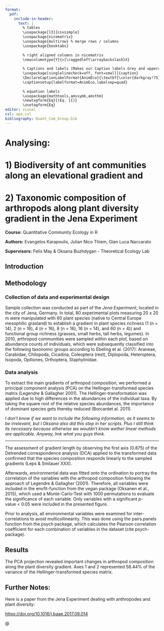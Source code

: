 ```yaml
---
format: 
  pdf:
    include-in-header:
      text: |
        % tables
        \usepackage[l3]{csvsimple}
        \usepackage{nicematrix}
        \usepackage{multirow} % merge rows / columns
        \usepackage{booktabs}
        
        % right aligned columns in nicematrix
        \newcolumntype{Y}{>{\raggedleft\arraybackslash}X}
        
        % Captions and labels (Makes our Caption labels Grey and uppercase :D)
        \usepackage[singlelinecheck=off, font=small]{caption}
        \DeclareCaptionLabelFormat{AnimEco}{\textbf{\color{darkgray!75}\MakeUppercase{#1 #2}}}
        \captionsetup{labelformat=AnimEco,labelsep=quad}
        
        % equation labels
        \usepackage{mathtools,amssymb,amsthm}
        \newtagform{Eq}{(Eq. }{)}
        \usetagform{Eq}
editor: visual
csl: apa.csl
bibliography: Quant_Com_Group.bib
---
```


# Analysing:

# 1) Biodiversity of ant communities along an elevational gradient and

# 2) Taxonomic composition of arthropods along plant diversity gradient in the Jena Experiment

**Course:** Quantitative Community Ecology in R

**Authors:** Evangelos Karapoulis, Julian Nico Thiem, Gian Luca Naccarato

**Supervisors:** Felix May & Oksana Buzhdygan - Theoretical Ecology Lab

## Introduction

## Methodology

### Collection of data and experimental design

Sample collection was conducted as part of the *Jena Experiment*, located in the city of Jena, Germany. In total, 80 experimental plots measuring 20 x 20 m were manipulated with 60 plant species (native to Central Europe mesophilic grasland) to establish a gradient in plant species richness (1 (n = 14), 2 (n = 16), 4 (n = 16), 8 (n = 16), 16 (n = 14), and 60 (n = 4)) and functional group richness (grasses, small herbs, tall herbs, legumes). In 2010, arthropod communities were sampled within each plot, based on abundance counts of individuals, which were subsequently classified into the following taxonomic groups according to Ebeling et al. (2017): Araneae, Carabidae, Chilopoda, Cicadina, Coleoptera (rest), Diplopoda, Heteroptera, Isopoda, Opiliones, Orthoptera, Staphylinidae.

### Data analysis

To extract the main gradients of arthropod composition, we performed a principal component analysis (PCA) on the Hellinger-transformed species matrix (Legendre & Gallagher 2001). The Hellinger-transformation was applied due to high differences in the abundances of the individual taxa. By taking the square root of the relative species abundances, the importance of dominant species gets thereby reduced (Borcardet al. 2011).

*I don't know if we want to include the following information, as it seems to be irrelevant, but I Oksana also did this step in her scripts. Plus I still think its necessary because otherwise we wouldn't know wether linear methods are applicable. Anyway, lmk what you guys think.*

------------------------------------------------------------------------

The assessment of gradient length by observing the first axis (0.875) of the Detrended correspondence analysis (DCA) applied to the transformed data confirmed that the species composition responds linearly to the sampled gradients (Leps & Smilauer XXX).

Afterwards, environmental data was fitted onto the ordination to portray the correlation of the variables with the arthropod composition following the approach of Legendre & Gallagher (2001). Therefore, all variables were included in the envfit-function from the vegan package (Oksanen et al., 2015), which used a Monte-Carlo-Test with 1000 permutations to evaluate the significance of each variable. Only variables with a significant *p*-value \< 0.05 were included in the presented figure.

Prior to analysis, all environmental variables were examined for inter-correlations to avoid multicollinearity. This was done using the pairs.panels function from the psych package, which calculates the Pearson correlation coefficient for each combination of variables in the dataset (cite psych-package).

## Results

The PCA projection revealed important changes in arthropod composition along the plant diversity gradient. Axes 1 and 2 represented 58.44% of the variance of the Hellinger-transformed species matrix.

## Further Notes:

Here is a paper from the Jena Experiment dealing with anthropodes and plant diversity:

<https://doi.org/10.1016/j.baae.2017.09.014>

\@
